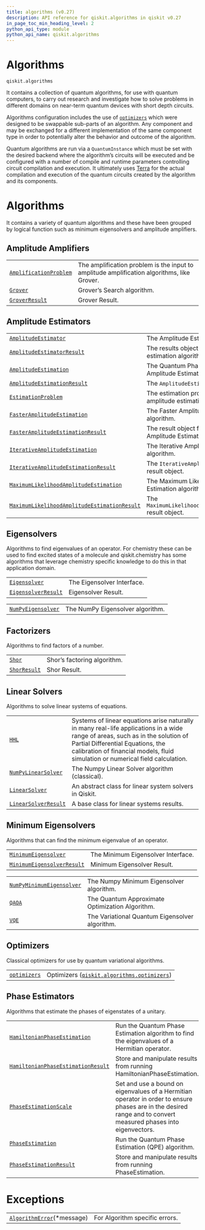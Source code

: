 ```yaml
---
title: algorithms (v0.27)
description: API reference for qiskit.algorithms in qiskit v0.27
in_page_toc_min_heading_level: 2
python_api_type: module
python_api_name: qiskit.algorithms
---
```


<span id="module-qiskit.algorithms" />

<span id="qiskit-algorithms" />

<span id="algorithms-qiskit-algorithms" />

# Algorithms

`qiskit.algorithms`

It contains a collection of quantum algorithms, for use with quantum computers, to carry out research and investigate how to solve problems in different domains on near-term quantum devices with short depth circuits.

Algorithms configuration includes the use of [`optimizers`](qiskit.algorithms.optimizers#module-qiskit.algorithms.optimizers "qiskit.algorithms.optimizers") which were designed to be swappable sub-parts of an algorithm. Any component and may be exchanged for a different implementation of the same component type in order to potentially alter the behavior and outcome of the algorithm.

Quantum algorithms are run via a `QuantumInstance` which must be set with the desired backend where the algorithm’s circuits will be executed and be configured with a number of compile and runtime parameters controlling circuit compilation and execution. It ultimately uses [Terra](https://www.qiskit.org/terra) for the actual compilation and execution of the quantum circuits created by the algorithm and its components.

# Algorithms

It contains a variety of quantum algorithms and these have been grouped by logical function such as minimum eigensolvers and amplitude amplifiers.

## Amplitude Amplifiers

|                                                                                                           |                                                                                            |
| --------------------------------------------------------------------------------------------------------- | ------------------------------------------------------------------------------------------ |
| [`AmplificationProblem`](qiskit.algorithms.AmplificationProblem "qiskit.algorithms.AmplificationProblem") | The amplification problem is the input to amplitude amplification algorithms, like Grover. |
| [`Grover`](qiskit.algorithms.Grover "qiskit.algorithms.Grover")                                           | Grover’s Search algorithm.                                                                 |
| [`GroverResult`](qiskit.algorithms.GroverResult "qiskit.algorithms.GroverResult")                         | Grover Result.                                                                             |

## Amplitude Estimators

|                                                                                                                                                                             |                                                                        |
| --------------------------------------------------------------------------------------------------------------------------------------------------------------------------- | ---------------------------------------------------------------------- |
| [`AmplitudeEstimator`](qiskit.algorithms.AmplitudeEstimator "qiskit.algorithms.AmplitudeEstimator")                                                                         | The Amplitude Estimation interface.                                    |
| [`AmplitudeEstimatorResult`](qiskit.algorithms.AmplitudeEstimatorResult "qiskit.algorithms.AmplitudeEstimatorResult")                                                       | The results object for amplitude estimation algorithms.                |
| [`AmplitudeEstimation`](qiskit.algorithms.AmplitudeEstimation "qiskit.algorithms.AmplitudeEstimation")                                                                      | The Quantum Phase Estimation-based Amplitude Estimation algorithm.     |
| [`AmplitudeEstimationResult`](qiskit.algorithms.AmplitudeEstimationResult "qiskit.algorithms.AmplitudeEstimationResult")                                                    | The `AmplitudeEstimation` result object.                               |
| [`EstimationProblem`](qiskit.algorithms.EstimationProblem "qiskit.algorithms.EstimationProblem")                                                                            | The estimation problem is the input to amplitude estimation algorithm. |
| [`FasterAmplitudeEstimation`](qiskit.algorithms.FasterAmplitudeEstimation "qiskit.algorithms.FasterAmplitudeEstimation")                                                    | The Faster Amplitude Estimation algorithm.                             |
| [`FasterAmplitudeEstimationResult`](qiskit.algorithms.FasterAmplitudeEstimationResult "qiskit.algorithms.FasterAmplitudeEstimationResult")                                  | The result object for the Faster Amplitude Estimation algorithm.       |
| [`IterativeAmplitudeEstimation`](qiskit.algorithms.IterativeAmplitudeEstimation "qiskit.algorithms.IterativeAmplitudeEstimation")                                           | The Iterative Amplitude Estimation algorithm.                          |
| [`IterativeAmplitudeEstimationResult`](qiskit.algorithms.IterativeAmplitudeEstimationResult "qiskit.algorithms.IterativeAmplitudeEstimationResult")                         | The `IterativeAmplitudeEstimation` result object.                      |
| [`MaximumLikelihoodAmplitudeEstimation`](qiskit.algorithms.MaximumLikelihoodAmplitudeEstimation "qiskit.algorithms.MaximumLikelihoodAmplitudeEstimation")                   | The Maximum Likelihood Amplitude Estimation algorithm.                 |
| [`MaximumLikelihoodAmplitudeEstimationResult`](qiskit.algorithms.MaximumLikelihoodAmplitudeEstimationResult "qiskit.algorithms.MaximumLikelihoodAmplitudeEstimationResult") | The `MaximumLikelihoodAmplitudeEstimation` result object.              |

## Eigensolvers

Algorithms to find eigenvalues of an operator. For chemistry these can be used to find excited states of a molecule and qiskit.chemistry has some algorithms that leverage chemistry specific knowledge to do this in that application domain.

|                                                                                                  |                            |
| ------------------------------------------------------------------------------------------------ | -------------------------- |
| [`Eigensolver`](qiskit.algorithms.Eigensolver "qiskit.algorithms.Eigensolver")                   | The Eigensolver Interface. |
| [`EigensolverResult`](qiskit.algorithms.EigensolverResult "qiskit.algorithms.EigensolverResult") | Eigensolver Result.        |

|                                                                                               |                                  |
| --------------------------------------------------------------------------------------------- | -------------------------------- |
| [`NumPyEigensolver`](qiskit.algorithms.NumPyEigensolver "qiskit.algorithms.NumPyEigensolver") | The NumPy Eigensolver algorithm. |

## Factorizers

Algorithms to find factors of a number.

|                                                                             |                             |
| --------------------------------------------------------------------------- | --------------------------- |
| [`Shor`](qiskit.algorithms.Shor "qiskit.algorithms.Shor")                   | Shor’s factoring algorithm. |
| [`ShorResult`](qiskit.algorithms.ShorResult "qiskit.algorithms.ShorResult") | Shor Result.                |

## Linear Solvers

Algorithms to solve linear systems of equations.

|                                                                                                     |                                                                                                                                                                                                                                                       |
| --------------------------------------------------------------------------------------------------- | ----------------------------------------------------------------------------------------------------------------------------------------------------------------------------------------------------------------------------------------------------- |
| [`HHL`](qiskit.algorithms.HHL "qiskit.algorithms.HHL")                                              | Systems of linear equations arise naturally in many real-life applications in a wide range of areas, such as in the solution of Partial Differential Equations, the calibration of financial models, fluid simulation or numerical field calculation. |
| [`NumPyLinearSolver`](qiskit.algorithms.NumPyLinearSolver "qiskit.algorithms.NumPyLinearSolver")    | The Numpy Linear Solver algorithm (classical).                                                                                                                                                                                                        |
| [`LinearSolver`](qiskit.algorithms.LinearSolver "qiskit.algorithms.LinearSolver")                   | An abstract class for linear system solvers in Qiskit.                                                                                                                                                                                                |
| [`LinearSolverResult`](qiskit.algorithms.LinearSolverResult "qiskit.algorithms.LinearSolverResult") | A base class for linear systems results.                                                                                                                                                                                                              |

## Minimum Eigensolvers

Algorithms that can find the minimum eigenvalue of an operator.

|                                                                                                                       |                                    |
| --------------------------------------------------------------------------------------------------------------------- | ---------------------------------- |
| [`MinimumEigensolver`](qiskit.algorithms.MinimumEigensolver "qiskit.algorithms.MinimumEigensolver")                   | The Minimum Eigensolver Interface. |
| [`MinimumEigensolverResult`](qiskit.algorithms.MinimumEigensolverResult "qiskit.algorithms.MinimumEigensolverResult") | Minimum Eigensolver Result.        |

|                                                                                                                    |                                                 |
| ------------------------------------------------------------------------------------------------------------------ | ----------------------------------------------- |
| [`NumPyMinimumEigensolver`](qiskit.algorithms.NumPyMinimumEigensolver "qiskit.algorithms.NumPyMinimumEigensolver") | The Numpy Minimum Eigensolver algorithm.        |
| [`QAOA`](qiskit.algorithms.QAOA "qiskit.algorithms.QAOA")                                                          | The Quantum Approximate Optimization Algorithm. |
| [`VQE`](qiskit.algorithms.VQE "qiskit.algorithms.VQE")                                                             | The Variational Quantum Eigensolver algorithm.  |

## Optimizers

Classical optimizers for use by quantum variational algorithms.

|                                                                                                                 |                                                                                                                                                |
| --------------------------------------------------------------------------------------------------------------- | ---------------------------------------------------------------------------------------------------------------------------------------------- |
| [`optimizers`](qiskit.algorithms.optimizers#module-qiskit.algorithms.optimizers "qiskit.algorithms.optimizers") | Optimizers ([`qiskit.algorithms.optimizers`](qiskit.algorithms.optimizers#module-qiskit.algorithms.optimizers "qiskit.algorithms.optimizers")) |

## Phase Estimators

Algorithms that estimate the phases of eigenstates of a unitary.

|                                                                                                                                               |                                                                                                                                                                 |
| --------------------------------------------------------------------------------------------------------------------------------------------- | --------------------------------------------------------------------------------------------------------------------------------------------------------------- |
| [`HamiltonianPhaseEstimation`](qiskit.algorithms.HamiltonianPhaseEstimation "qiskit.algorithms.HamiltonianPhaseEstimation")                   | Run the Quantum Phase Estimation algorithm to find the eigenvalues of a Hermitian operator.                                                                     |
| [`HamiltonianPhaseEstimationResult`](qiskit.algorithms.HamiltonianPhaseEstimationResult "qiskit.algorithms.HamiltonianPhaseEstimationResult") | Store and manipulate results from running HamiltonianPhaseEstimation.                                                                                           |
| [`PhaseEstimationScale`](qiskit.algorithms.PhaseEstimationScale "qiskit.algorithms.PhaseEstimationScale")                                     | Set and use a bound on eigenvalues of a Hermitian operator in order to ensure phases are in the desired range and to convert measured phases into eigenvectors. |
| [`PhaseEstimation`](qiskit.algorithms.PhaseEstimation "qiskit.algorithms.PhaseEstimation")                                                    | Run the Quantum Phase Estimation (QPE) algorithm.                                                                                                               |
| [`PhaseEstimationResult`](qiskit.algorithms.PhaseEstimationResult "qiskit.algorithms.PhaseEstimationResult")                                  | Store and manipulate results from running PhaseEstimation.                                                                                                      |

# Exceptions

|                                                                                                    |                                |
| -------------------------------------------------------------------------------------------------- | ------------------------------ |
| [`AlgorithmError`](qiskit.algorithms.AlgorithmError "qiskit.algorithms.AlgorithmError")(\*message) | For Algorithm specific errors. |

